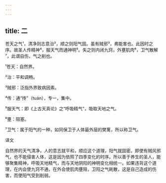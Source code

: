 ```yaml
---
---
---
```

title: 二
---




苍天之气¹，清净则志意治²，顺之则阳气固。虽有贼邪³，弗能害也。此因时之序。故圣人传精神⁴，服天气而通神明⁵。失之则内闭九窍，外壅肌肉⁶，卫气散解⁷，此谓自伤，气之削也。

¹苍天：自然界。

²治：平和调畅。

³贼邪：泛指外界致病因素。

⁴传：通“抟”（tuán），专一，集中。

⁵服天气：即《上古天真论》之“呼吸精气”，吸取天地之气。

⁶壅：阻塞。

⁷卫气：属于阳气的一种，如同保卫于人体最外层的樊篱，所以称卫气。

译文

自然界的天气清净，人的意志就平和，顺应这个道理，阳气就固密。即使有贼风邪气，也不能侵害人体，这是因为依照了四季变化的时序。所以善于养生的圣人，能够聚集精神，呼吸天地精气，而与天地阴阳的神明变化相统一。如果违背这个道理，在内会使九窍不通，在外会使肌肉壅阻，卫阳之气耗散，这是自己造成的伤害，而使阳气受到削弱。